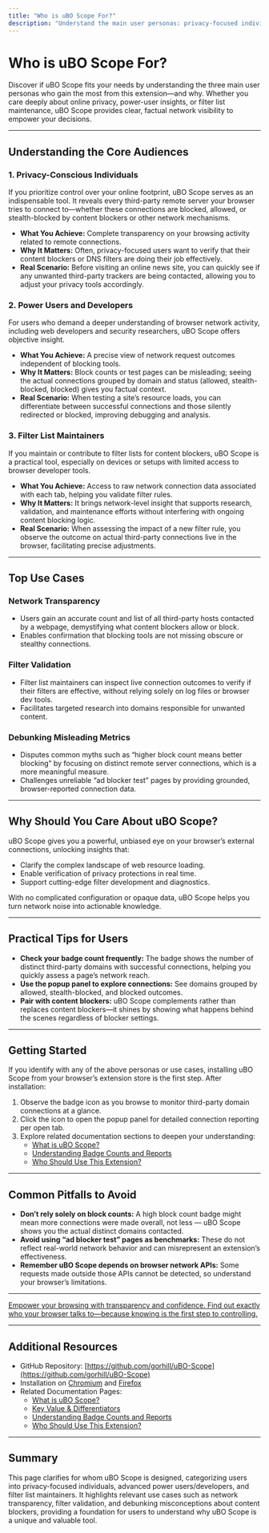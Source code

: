 ```yaml
---
title: "Who is uBO Scope For?"
description: "Understand the main user personas: privacy-focused individuals, power users, filter list maintainers, and anyone seeking an objective view of browser network connections. Includes the top use cases—network transparency, filter validation, and debunking myths about content blockers."
---
```


# Who is uBO Scope For?

Discover if uBO Scope fits your needs by understanding the three main user personas who gain the most from this extension—and why. Whether you care deeply about online privacy, power-user insights, or filter list maintenance, uBO Scope provides clear, factual network visibility to empower your decisions.

---

## Understanding the Core Audiences

### 1. Privacy-Conscious Individuals

If you prioritize control over your online footprint, uBO Scope serves as an indispensable tool. It reveals every third-party remote server your browser tries to connect to—whether these connections are blocked, allowed, or stealth-blocked by content blockers or other network mechanisms.

- **What You Achieve:** Complete transparency on your browsing activity related to remote connections.
- **Why It Matters:** Often, privacy-focused users want to verify that their content blockers or DNS filters are doing their job effectively.
- **Real Scenario:** Before visiting an online news site, you can quickly see if any unwanted third-party trackers are being contacted, allowing you to adjust your privacy tools accordingly.

### 2. Power Users and Developers

For users who demand a deeper understanding of browser network activity, including web developers and security researchers, uBO Scope offers objective insight.

- **What You Achieve:** A precise view of network request outcomes independent of blocking tools.
- **Why It Matters:** Block counts or test pages can be misleading; seeing the actual connections grouped by domain and status (allowed, stealth-blocked, blocked) gives you factual context.
- **Real Scenario:** When testing a site’s resource loads, you can differentiate between successful connections and those silently redirected or blocked, improving debugging and analysis.

### 3. Filter List Maintainers

If you maintain or contribute to filter lists for content blockers, uBO Scope is a practical tool, especially on devices or setups with limited access to browser developer tools.

- **What You Achieve:** Access to raw network connection data associated with each tab, helping you validate filter rules.
- **Why It Matters:** It brings network-level insight that supports research, validation, and maintenance efforts without interfering with ongoing content blocking logic.
- **Real Scenario:** When assessing the impact of a new filter rule, you observe the outcome on actual third-party connections live in the browser, facilitating precise adjustments.

---

## Top Use Cases

### Network Transparency

- Users gain an accurate count and list of all third-party hosts contacted by a webpage, demystifying what content blockers allow or block.
- Enables confirmation that blocking tools are not missing obscure or stealthy connections.

### Filter Validation

- Filter list maintainers can inspect live connection outcomes to verify if their filters are effective, without relying solely on log files or browser dev tools.
- Facilitates targeted research into domains responsible for unwanted content.

### Debunking Misleading Metrics

- Disputes common myths such as “higher block count means better blocking” by focusing on distinct remote server connections, which is a more meaningful measure.
- Challenges unreliable “ad blocker test” pages by providing grounded, browser-reported connection data.

---

## Why Should You Care About uBO Scope?

uBO Scope gives you a powerful, unbiased eye on your browser’s external connections, unlocking insights that:

- Clarify the complex landscape of web resource loading.
- Enable verification of privacy protections in real time.
- Support cutting-edge filter development and diagnostics.

With no complicated configuration or opaque data, uBO Scope helps you turn network noise into actionable knowledge.

---

## Practical Tips for Users

- **Check your badge count frequently:** The badge shows the number of distinct third-party domains with successful connections, helping you quickly assess a page’s network reach.
- **Use the popup panel to explore connections:** See domains grouped by allowed, stealth-blocked, and blocked outcomes.
- **Pair with content blockers:** uBO Scope complements rather than replaces content blockers—it shines by showing what happens behind the scenes regardless of blocker settings.

---

## Getting Started

If you identify with any of the above personas or use cases, installing uBO Scope from your browser’s extension store is the first step. After installation:

1. Observe the badge icon as you browse to monitor third-party domain connections at a glance.
2. Click the icon to open the popup panel for detailed connection reporting per open tab.
3. Explore related documentation sections to deepen your understanding:
   - [What is uBO Scope?](/overview/introduction-value/product-overview)
   - [Understanding Badge Counts and Reports](/getting-started/introduction-overview/understanding-badge-and-reports)
   - [Who Should Use This Extension?](/getting-started/introduction-overview/who-should-use)

---

## Common Pitfalls to Avoid

- **Don’t rely solely on block counts:** A high block count badge might mean more connections were made overall, not less — uBO Scope shows you the actual distinct domains contacted.
- **Avoid using “ad blocker test” pages as benchmarks:** These do not reflect real-world network behavior and can misrepresent an extension’s effectiveness.
- **Remember uBO Scope depends on browser network APIs:** Some requests made outside those APIs cannot be detected, so understand your browser’s limitations.

---

<u>Empower your browsing with transparency and confidence. Find out exactly who your browser talks to—because knowing is the first step to controlling.</u>

---

## Additional Resources

- GitHub Repository: [https://github.com/gorhill/uBO-Scope](https://github.com/gorhill/uBO-Scope)
- Installation on [Chromium](https://chromewebstore.google.com/detail/ubo-scope/bbdpgcaljkaaigfcomhidmneffjjjfgp) and [Firefox](https://addons.mozilla.org/firefox/addon/ubo-scope/)
- Related Documentation Pages:
  - [What is uBO Scope?](/overview/introduction-value/product-overview)
  - [Key Value & Differentiators](/overview/introduction-value/value-position)
  - [Understanding Badge Counts and Reports](/getting-started/introduction-overview/understanding-badge-and-reports)
  - [Who Should Use This Extension?](/getting-started/introduction-overview/who-should-use)

---

## Summary
This page clarifies for whom uBO Scope is designed, categorizing users into privacy-focused individuals, advanced power users/developers, and filter list maintainers. It highlights relevant use cases such as network transparency, filter validation, and debunking misconceptions about content blockers, providing a foundation for users to understand why uBO Scope is a unique and valuable tool.
